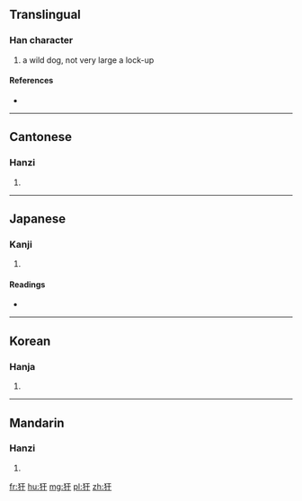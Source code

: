 ==Translingual==

===Han character===
{{Han char|rn=94|rad=犬|as=03|sn=6|four=4144<sub>0</sub>|canj=大竹一十 (KHMJ)}}

# a wild dog, not very large a lock-up

====References====
* {{Han ref|kx=0706.160|dkj=20250|dj=1119.080|hdz=21332.040|uh=72B4|ud=29364|bh=CA43|bd=51779}}

----

==Cantonese==

===Hanzi===
{{yue-hanzi|jyut=[[hon4]], [[ngon6]]|y=hon4, ngon6}}

# {{defn|lang=yue|sort=犬03}}

----

==Japanese==

===Kanji===
{{ja-kanji|grade=|rs=犬03}}

# {{defn|lang=ja|sort=犬03}}

====Readings====
* {{ja-readings|on=[[かん]] (kan), [[がん]] (gan)|kun=}}

----

==Korean==

===Hanja===
{{ko-hanja|hangeul=안|eumhun=|rv=an|mr=an|y=an}}

# {{defn|lang=ko|sort=犬03}}

----

==Mandarin==

===Hanzi===
{{cmn-hanzi|pin=[[àn]] ([[an4]])|wg=an<sup>4</sup>}}

# {{defn|lang=cmn|sort=犬03}}

[[fr:犴]]
[[hu:犴]]
[[mg:犴]]
[[pl:犴]]
[[zh:犴]]